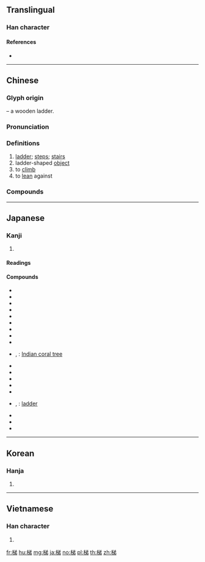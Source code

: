 ==Translingual==

===Han character===
{{Han char|rn=75|rad=木|as=07|sn=11|four=48927|canj=DCNH|ids=⿰木弟}}

====References====
* {{Han ref|kx=0531.020|dkj=14881|dj=0919.030|hdz=21220.020|uh=68AF|ud=26799|bh=B1E8|bd=45544}}

----

==Chinese==
{{zh-forms}}

===Glyph origin===
{{Han etym}}
{{Han compound|木|t1=wood, tree|弟|ls=psc|c1=s|c2=p}} – a wooden ladder.

===Pronunciation===
{{zh-pron
|m=tī
|c=tai1
|mc=y
|oc=y
|ma=
|cat=n,v
}}

===Definitions===
{{zh-hanzi}}

# [[ladder]]; [[steps]]; [[stairs]]
# ladder-shaped [[object]]
# to [[climb]]
# to [[lean]] against

===Compounds===
{{zh-der|人梯|去梯言|回旋梯|天梯|太平梯|安全梯|扶梯|抽梯子|拔短梯|搭梯子|摺梯|木拐梯子|梯凳|梯媒|梯子|梯山|梯山航海|梯己|梯形|梯恩梯|梯桄|梯橋|梯次|梯氣|梯河|梯田|梯級|梯航|梯衝|梯隊|樓梯|氣壓梯度|滑梯|滑稽突梯|登梯|登雲梯|盤梯|禍梯|突梯|突梯滑稽|第三梯隊|等腰梯形|緪梯|繩梯|翻梯子|胡梯|航海梯山|舷梯|軟梯|鉤梯|階梯|雲梯|雲梯車|電扶梯|電梯|飛梯|魚梯}}

----

==Japanese==

===Kanji===
{{ja-kanji|grade=|rs=木07}}

# {{defn|lang=ja|sort=木07}}

====Readings====
{{ja-readings|goon=[[たい]] (tai)|kanon=[[てい]] (tei)|kun=[[はしご]] (hashigo)}}

====Compounds====
{{der-top|Compounds}}
* {{ja-r|雲梯|うんてい}}
* {{ja-r|階梯|かいてい}}
* {{ja-r|魚梯|ぎょてい}}
* {{ja-r|雲の梯|くも の かけはし}}
* {{ja-r|舷梯|げんてい}}
* {{ja-r|古言梯|こげんてい}}
* {{ja-r|索梯|さくてい}}
* {{ja-r|桟梯|さんてい}}
* {{ja-r|梯形|ていけい}}
* {{ja-r|梯梧|でいご}}, {{ja-r|梯姑|でいご}}: [[Indian coral tree]]
* {{ja-r|梯尺|ていしゃく}}
* {{ja-r|梯状|ていじょう}}
* {{ja-r|梯陣|ていじん}}
* {{ja-r|梯隊|ていたい}}
* {{ja-r|梯団|ていだん}}
* {{ja-r|梯子|はしご}}, {{ja-r|梯子|ていし}}: [[ladder]]
* {{ja-r|梯立て|はしたて}}
* {{ja-r|梯の子|はし の こ}}
* {{ja-r|磐梯山|^ばんだいさん}}
{{der-bottom}}

----

==Korean==

===Hanja===
{{ko-hanja|hangeul=제|eumhun=|rv=je|mr=che|y=cey}}

# {{defn|lang=ko|sort=木07}}

----

==Vietnamese==

===Han character===
{{vi-hantu|[[thê]]|rs=木07}}

# {{defn|lang=vi|sort=木07}}

[[fr:梯]]
[[hu:梯]]
[[mg:梯]]
[[ja:梯]]
[[no:梯]]
[[pl:梯]]
[[th:梯]]
[[zh:梯]]